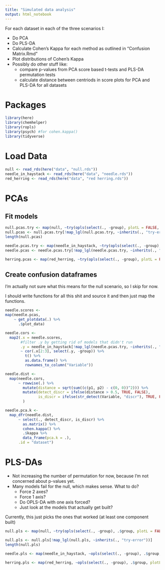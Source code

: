 ```yaml
---
title: "Simulated data analysis"
output: html_notebook
---
```

For each dataset in each of the three scenarios I:

- Do PCA
- Do PLS-DA
- Calculate Cohen's Kappa for each method as outlined in "Confusion Matrix.Rmd"
- Plot distributions of Cohen's Kappa
- Possibly do other stuff like:
    + compare p-values from PCA score based t-tests and PLS-DA permutation tests
    + calculate distance between centriods in score plots for PCA and PLS-DA for all datasets
    
    
# Packages

```r
library(here)
library(chemhelper)
library(ropls)
library(psych) #for cohen.kappa()
library(tidyverse)
```

# Load Data

```r
null <- read_rds(here("data", "null.rds"))
needle_in_haystack <- read_rds(here("data", "needle.rds"))
red_herring <- read_rds(here("data", "red herring.rds"))
```


# PCAs

## Fit models

```r
null.pcas.try <- map(null, ~try(opls(select(., -group), plotL = FALSE, printL = FALSE)))
null.pcas <- null.pcas.try[!map_lgl(null.pcas.try, ~inherits(., "try-error"))]
length(null.pcas)

needle.pcas.try <- map(needle_in_haystack, ~try(opls(select(., -group), plotL = FALSE, printL = FALSE)))
needle.pcas <- needle.pcas.try[!map_lgl(needle.pcas.try, ~inherits(., "try-error"))]

herring.pcas <- map(red_herring, ~try(opls(select(., -group), plotL = FALSE, printL = FALSE)))
```

## Create confusion dataframes

I'm actually not sure what this means for the null scenario, so I skip for now.

I should write functions for all this shit and source it and then just map the functions.

```r
needle.scores <- 
map(needle.pcas,
    ~ get_plotdata(.) %>% 
      .$plot_data)

needle.cors <-
  map2(.x = needle.scores,
       #filter .y by getting rid of models that didn't run
       .y = needle_in_haystack[!map_lgl(needle.pcas.try, ~inherits(., "try-error"))], 
       ~ cor(.x[2:3], select(.y, -group)) %>% 
         t() %>% 
         as.data.frame() %>% 
         rownames_to_column("Variable"))

needle.dist <-
  map(needle.cors,
      ~ rowwise(.) %>% 
        mutate(distance = sqrt(sum((c(p1, p2) - c(0, 0))^2))) %>% 
        mutate(detect_discr = ifelse(distance > 0.5, TRUE, FALSE),
               is_discr = ifelse(str_detect(Variable, "discr"), TRUE, FALSE))
        )

needle.pca.k <- 
  map_dfr(needle.dist,
      ~ select(., detect_discr, is_discr) %>%
        as.matrix() %>%
        cohen.kappa() %>%
        .$kappa %>%
        data_frame(pca.k = .),
      .id = "dataset")
```


# PLS-DAs

- Not increasing the number of permutation for now, because I'm not concerned about p-values yet.
- Many models fail for the null, which makes sense.  What to do?
    + Force 2 axes?
    + Force 1 axis?
    + Do OPLS-DA with one axis forced?
    + Just look at the models that actually get built?

Currently, this just picks the ones that worked (at least one component built)

```r
null.pls <- map(null, ~try(opls(select(., -group), .$group, plotL = FALSE, printL = FALSE)))

null.pls <- null.pls[!map_lgl(null.pls, ~inherits(., "try-error"))]
length(null.pls)

needle.pls <- map(needle_in_haystack, ~opls(select(., -group), .$group, plotL = FALSE, printL = FALSE))

herring.pls <- map(red_herring, ~opls(select(., -group), .$group, plotL = FALSE, printL = FALSE))
```

